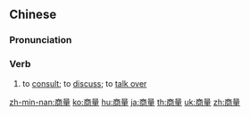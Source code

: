 ==Chinese==
{{zh-forms}}

===Pronunciation===
{{zh-pron
|m=shāngliang
|c=soeng1 loeng4
|h=pfs=sông-liòng
|mn=qz,tw,xm:siong-liông/zz:siang-liâng
|cat=v
}}

===Verb===
{{zh-verb}}

# to [[consult]]; to [[discuss]]; to [[talk over]]

{{zh-cat|Elementary}}

[[zh-min-nan:商量]]
[[ko:商量]]
[[hu:商量]]
[[ja:商量]]
[[th:商量]]
[[uk:商量]]
[[zh:商量]]